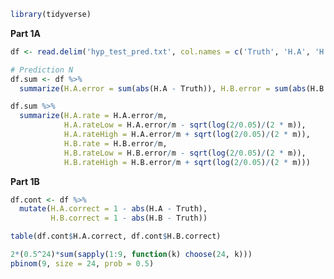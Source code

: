 ```r
library(tidyverse)
```

**Part 1A**
```r
df <- read.delim('hyp_test_pred.txt', col.names = c('Truth', 'H.A', 'H.B'))

# Prediction N
df.sum <- df %>%
  summarize(H.A.error = sum(abs(H.A - Truth)), H.B.error = sum(abs(H.B - Truth)), m = n())

df.sum %>%
  summarize(H.A.rate = H.A.error/m, 
            H.A.rateLow = H.A.error/m - sqrt(log(2/0.05)/(2 * m)),
            H.A.rateHigh = H.A.error/m + sqrt(log(2/0.05)/(2 * m)),
            H.B.rate = H.B.error/m,
            H.B.rateLow = H.B.error/m - sqrt(log(2/0.05)/(2 * m)),
            H.B.rateHigh = H.B.error/m + sqrt(log(2/0.05)/(2 * m)))
```

**Part 1B**
```r
df.cont <- df %>%
  mutate(H.A.correct = 1 - abs(H.A - Truth),
         H.B.correct = 1 - abs(H.B - Truth))

table(df.cont$H.A.correct, df.cont$H.B.correct)

2*(0.5^24)*sum(sapply(1:9, function(k) choose(24, k)))
pbinom(9, size = 24, prob = 0.5)
```

